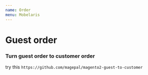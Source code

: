 ```yaml
---
name: Order
menu: Mobelaris
---
```


# Guest order

### Turn guest order to customer order

try this `https://github.com/magepal/magento2-guest-to-customer`
